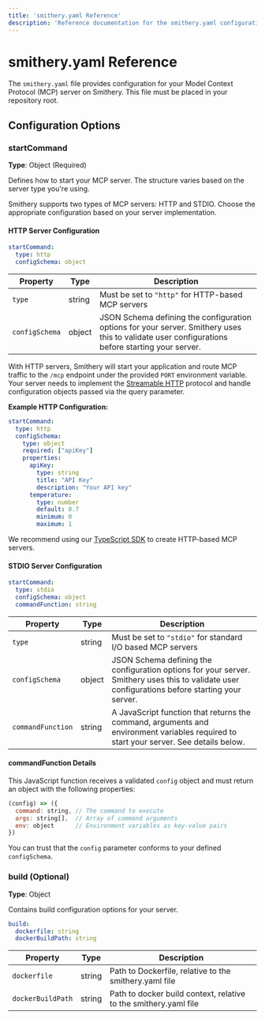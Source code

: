 ```yaml
---
title: 'smithery.yaml Reference'
description: 'Reference documentation for the smithery.yaml configuration file.'
---
```


# smithery.yaml Reference

The `smithery.yaml` file provides configuration for your Model Context Protocol (MCP) server on Smithery. This file must be placed in your repository root.

## Configuration Options

### startCommand
**Type**: Object (Required)

Defines how to start your MCP server. The structure varies based on the server type you're using.

Smithery supports two types of MCP servers: HTTP and STDIO. Choose the appropriate configuration based on your server implementation.  

#### HTTP Server Configuration

```yaml
startCommand:
  type: http
  configSchema: object
```

| Property | Type | Description |
|----------|------|-------------|
| `type` | string | Must be set to `"http"` for HTTP-based MCP servers |
| `configSchema` | object | JSON Schema defining the configuration options for your server. Smithery uses this to validate user configurations before starting your server. |

With HTTP servers, Smithery will start your application and route MCP traffic to the `/mcp` endpoint under the provided `PORT` environment variable. Your server needs to implement the [Streamable HTTP](https://modelcontextprotocol.io/specification/2025-03-26/basic/transports#streamable-http) protocol and handle configuration objects passed via the query parameter.

**Example HTTP Configuration:**

```yaml
startCommand:
  type: http
  configSchema:
    type: object
    required: ["apiKey"]
    properties:
      apiKey:
        type: string
        title: "API Key"
        description: "Your API key"
      temperature:
        type: number
        default: 0.7
        minimum: 0
        maximum: 1
```

We recommend using our [TypeScript SDK](https://github.com/smithery-ai/sdk) to create HTTP-based MCP servers.

#### STDIO Server Configuration

```yaml
startCommand:
  type: stdio
  configSchema: object
  commandFunction: string
```

| Property | Type | Description |
|----------|------|-------------|
| `type` | string | Must be set to `"stdio"` for standard I/O based MCP servers |
| `configSchema` | object | JSON Schema defining the configuration options for your server. Smithery uses this to validate user configurations before starting your server. |
| `commandFunction` | string | A JavaScript function that returns the command, arguments and environment variables required to start your server. See details below. |

#### commandFunction Details

This JavaScript function receives a validated `config` object and must return an object with the following properties:

```js
(config) => ({
  command: string, // The command to execute
  args: string[],  // Array of command arguments
  env: object      // Environment variables as key-value pairs
})
```

You can trust that the `config` parameter conforms to your defined `configSchema`.

### build (Optional)
**Type**: Object

Contains build configuration options for your server.

```yaml
build:
  dockerfile: string
  dockerBuildPath: string
```

| Property | Type | Description |
|----------|------|-------------|
| `dockerfile` | string | Path to Dockerfile, relative to the smithery.yaml file |
| `dockerBuildPath` | string | Path to docker build context, relative to the smithery.yaml file |
